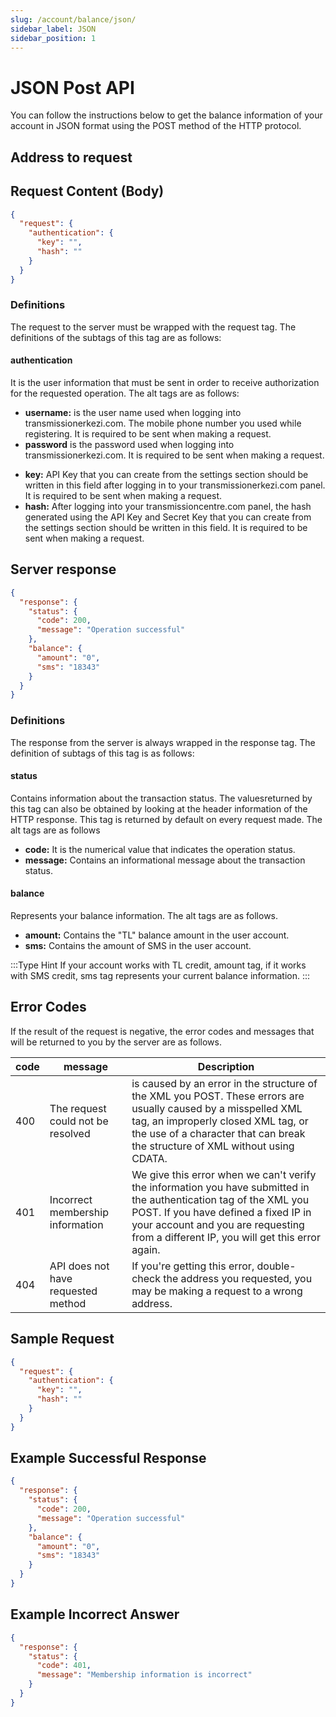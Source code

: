 ```yaml
---
slug: /account/balance/json/
sidebar_label: JSON
sidebar_position: 1
---
```



# JSON Post API
You can follow the instructions below to get the balance information of your account in JSON format using the POST method of the HTTP protocol.

## Address to request

<RequestURL type="POST" url="https://api.itimerkezi.com/v1/get-balance/json" />

## Request Content (Body)

```json title="Content of the request if you are processing using API Key"
{
  "request": {
    "authentication": {
      "key": "",
      "hash": ""
    }
  }
}
```

### Definitions

The request to the server must be wrapped with the <Badge>request</Badge> tag. The definitions of the subtags of this tag are as follows:

#### authentication
It is the user information that must be sent in order to receive authorization for the requested operation. The alt tags are as follows:

<Tabs>
  <TabItem value="username" label="Username">
    <ul>
      <li>
        <strong>username:</strong> is the user name used when logging into transmissionerkezi.com. The mobile phone number you used while registering. It is required to be sent when making a request.
      </li>
      <li>
        <strong>password</strong> is the password used when logging into transmissionerkezi.com. It is required to be sent when making a request.
      </li>
    </ul>
  </TabItem>
  <TabItem value="api-key" label="API Key">
    <ul>
      <li>
        <strong>key:</strong> API Key that you can create from the settings section should be written in this field after logging in to your transmissionerkezi.com panel. It is required to be sent when making a request.
      </li>
      <li>
        <strong>hash:</strong> After logging into your transmissioncentre.com panel, the hash generated using the API Key and Secret Key that you can create from the settings section should be written in this field. It is required to be sent when making a request.
      </li>
    </ul>
  </TabItem>
</Tabs>

## Server response

```json
{
  "response": {
    "status": {
      "code": 200,
      "message": "Operation successful"
    },
    "balance": {
      "amount": "0",
      "sms": "18343"
    }
  }
}
```

### Definitions

The response from the server is always wrapped in the <Badge>response</Badge> tag. The definition of subtags of this tag is as follows:

#### status
Contains information about the transaction status. The values ​​returned by this tag can also be obtained by looking at the header information of the HTTP response. This tag is returned by default on every request made. The alt tags are as follows

+ **code:** It is the numerical value that indicates the operation status.
+ **message:** Contains an informational message about the transaction status.

#### balance
Represents your balance information. The alt tags are as follows.

+ **amount:** Contains the "TL" balance amount in the user account.
+ **sms:** Contains the amount of SMS in the user account.

:::Type Hint
If your account works with TL credit, <Badge>amount</Badge> tag, if it works with SMS credit, <Badge>sms</Badge> tag represents your current balance information.
:::

## Error Codes
If the result of the request is negative, the error codes and messages that will be returned to you by the server are as follows.

<table>
  <thead>
    <th>code</th>
    <th>message</th>
    <th>Description</th>
  </thead>
  <tbody>
    <tr>
      <td>400</td>
      <td>The request could not be resolved</td>
      <td> is caused by an error in the structure of the XML you POST. These errors are usually caused by a misspelled XML tag, an improperly closed XML tag, or the use of a character that can break the structure of XML without using CDATA.</td>
    </tr>
    <tr>
      <td>401</td>
      <td>Incorrect membership information</td>
      <td>We give this error when we can't verify the information you have submitted in the <Badge>authentication</Badge> tag of the XML you POST. If you have defined a fixed IP in your account and you are requesting from a different IP, you will get this error again.</td>
    </tr>
    <tr>
      <td>404</td>
      <td>API does not have requested method</td>
      <td>If you're getting this error, double-check the address you requested, you may be making a request to a wrong address.</td>
    </tr>
  </tbody>
</table>

## Sample Request
```json
{
  "request": {
    "authentication": {
      "key": "",
      "hash": ""
    }
  }
}
```

## Example Successful Response
```json
{
  "response": {
    "status": {
      "code": 200,
      "message": "Operation successful"
    },
    "balance": {
      "amount": "0",
      "sms": "18343"
    }
  }
}
```

## Example Incorrect Answer
```json
{
  "response": {
    "status": {
      "code": 401,
      "message": "Membership information is incorrect"
    }
  }
}
```